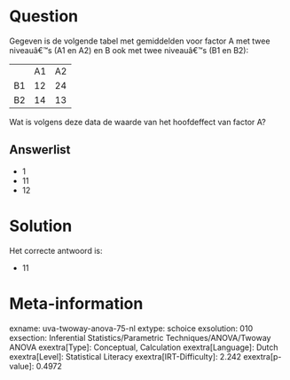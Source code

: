 Question
========

Gegeven is de volgende tabel met gemiddelden voor factor A met twee
niveauâ€™s (A1 en A2) en B ook met twee niveauâ€™s (B1 en B2):

  ---- ---- ----
       A1   A2
  B1   12   24
  B2   14   13
  ---- ---- ----

Wat is volgens deze data de waarde van het hoofdeffect van factor A?


Answerlist
----------

* 1
* 11
* 12

Solution
========

Het correcte antwoord is: 

* 11

Meta-information
================
exname: uva-twoway-anova-75-nl
extype: schoice
exsolution: 010
exsection: Inferential Statistics/Parametric Techniques/ANOVA/Twoway ANOVA
exextra[Type]: Conceptual, Calculation
exextra[Language]: Dutch
exextra[Level]: Statistical Literacy
exextra[IRT-Difficulty]: 2.242
exextra[p-value]: 0.4972
